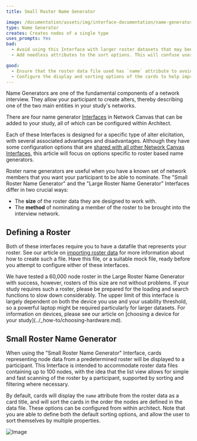 ```yaml
---
title: Small Roster Name Generator

image: /documentation/assets/img/interface-documentation/name-generators/small-roster.png
type: Name Generator
creates: Creates nodes of a single type
uses_prompts: Yes
bad:
  - Avoid using this Interface with larger roster datasets that may benefit from the search function only available in the Large Roster Name Generator Interface.
  - Add needless attributes to the sort options. This will confuse users and may potentially cause display issues on smaller screens. Aim for no more than 3 sortable properties.

good:
  - Ensure that the roster data file used has `name` attribute to avoid seeing "No name variable!" on your cards. See our article on [node labelling](../../reference/node-labelling) for more information on this topic.
  - Configure the display and sorting options of the cards to help improve a participant's ability to locate nodes within the roster.
---
```


Name Generators are one of the fundamental components of a network interview. They allow your participant to create alters, thereby describing one of the two main entities in your study's networks.

There are four name generator [Interfaces](../_key-concepts/interfaces.md) in Network Canvas that can be added to your study, all of which can be configured within Architect.

Each of these Interfaces is designed for a specific type of alter elicitation, with several associated advantages and disadvantages. Although they have some configuration options that are [shared with all other Network Canvas Interfaces](./shared.md), this article will focus on options specific to roster based name generators.

Roster name generators are useful when you have a known set of network members that you want your participant to be able to nominate. The "Small Roster Name Generator" and the "Large Roster Name Generator" Interfaces differ in two crucial ways:

- The **size** of the roster data they are designed to work with.
- The **method** of nominating a member of the roster to be brought into the interview network.

## Defining a Roster

Both of these interfaces require you to have a datafile that represents your roster. See our article on [importing roster data](../_how-to/importing-roster-data.md) for more information about how to create such a file. Have this file, or a suitable mock file, ready before you attempt to configure either of these interfaces.

<KeyConcept title="Roster size constraints">
  We have tested a 60,000 node roster in the Large Roster Name Generator with
  success, however, rosters of this size are not without problems. If your study
  requires such a roster, please be prepared for the loading and search
  functions to slow down considerably. The upper limit of this interface is
  largely dependent on both the device you use and your usability threshold, so
  a powerful laptop might be required particularly for larger datasets. For
  information on devices, please see our article on [choosing a device for your
  study](../_how-to/choosing-hardware.md).
</KeyConcept>

## Small Roster Name Generator

When using the "Small Roster Name Generator" Interface, cards representing node data from a predetermined roster will be displayed to a participant. This Interface is intended to accommodate roster data files containing up to 100 nodes, with the idea that the list view allows for simple and fast scanning of the roster by a participant, supported by sorting and filtering where necessary.

By default, cards will display the `name` attribute from the roster data as a card title, and will sort the cards in the order the nodes are defined in the data file. These options can be configured from within architect. Note that you are able to define both the default sorting options, and allow the user to sort themselves by multiple properties.

![Image](/documentation/assets/img/interface-documentation/name-generators/architect-card.png)
